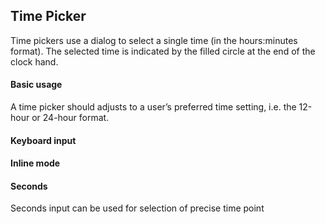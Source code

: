 
<PageMeta component="Timepicker" />


## Time Picker

Time pickers use a dialog to select a single time (in the hours:minutes format).
The selected time is indicated by the filled circle at the end of the clock hand.

#### Basic usage
A time picker should adjusts to a user’s preferred time setting, i.e. the 12-hour or 24-hour format.

<Example sourceFile="api/timepicker/BasicTimePicker.example.jsx" />

#### Keyboard input

<Example sourceFile="api/timepicker/KeyboardTimePicker.example.jsx" />

#### Inline mode

<Example sourceFile="api/timepicker/InlineTimePicker.example.jsx" />

#### Seconds
Seconds input can be used for selection of precise time point

<Example sourceFile="api/timepicker/SecondsTimePicker.example.jsx" />

<PropTypesTable src="TimePicker/TimePickerModal.tsx" />
